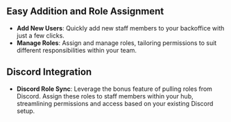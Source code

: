 ## Easy Addition and Role Assignment

- **Add New Users**: Quickly add new staff members to your backoffice with just a few clicks.
- **Manage Roles**: Assign and manage roles, tailoring permissions to suit different responsibilities within your team.

## Discord Integration

- **Discord Role Sync**: Leverage the bonus feature of pulling roles from Discord. Assign these roles to staff members within your hub, streamlining permissions and access based on your existing Discord setup.
